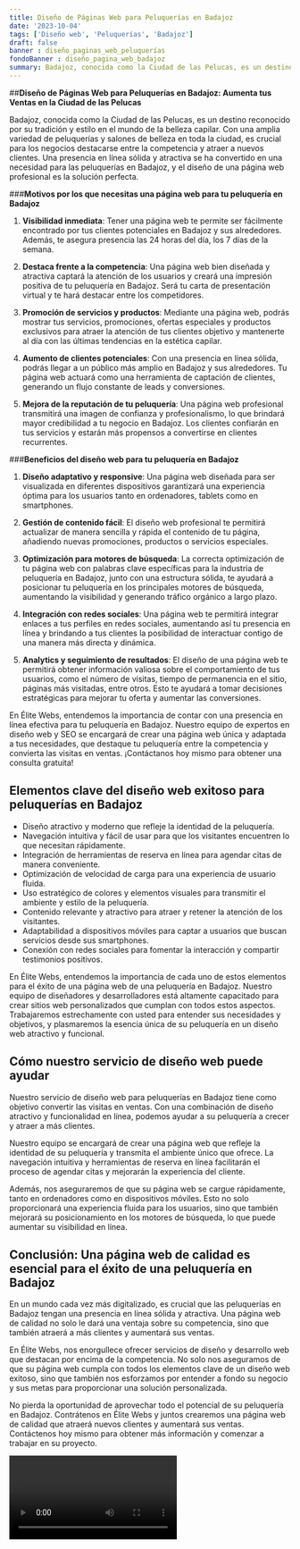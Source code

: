 ```yaml
---
title: Diseño de Páginas Web para Peluquerías en Badajoz
date: '2023-10-04'
tags: ['Diseño web', 'Peluquerías', 'Badajoz']
draft: false
banner : diseño_paginas_web_peluquerías
fondoBanner : diseño_pagina_web_badajoz
summary: Badajoz, conocida como la Ciudad de las Pelucas, es un destino reconocido por su tradición y estilo en el mundo de la belleza capilar. Con una amplia variedad de peluquerías y salones de belleza en toda la ciudad, es crucial para los negocios destacarse entre la competencia y atraer a nuevos clientes. Una presencia en línea sólida y atractiva se ha convertido en una necesidad para las peluquerías en Badajoz, y el diseño de una página web profesional es la solución perfecta.
---
```


##**Diseño de Páginas Web para Peluquerías en Badajoz: Aumenta tus Ventas en la Ciudad de las Pelucas**

Badajoz, conocida como la Ciudad de las Pelucas, es un destino reconocido por su tradición y estilo en el mundo de la belleza capilar. Con una amplia variedad de peluquerías y salones de belleza en toda la ciudad, es crucial para los negocios destacarse entre la competencia y atraer a nuevos clientes. Una presencia en línea sólida y atractiva se ha convertido en una necesidad para las peluquerías en Badajoz, y el diseño de una página web profesional es la solución perfecta.

###**Motivos por los que necesitas una página web para tu peluquería en Badajoz** 

1. **Visibilidad inmediata**: Tener una página web te permite ser fácilmente encontrado por tus clientes potenciales en Badajoz y sus alrededores. Además, te asegura presencia las 24 horas del día, los 7 días de la semana.

2. **Destaca frente a la competencia**: Una página web bien diseñada y atractiva captará la atención de los usuarios y creará una impresión positiva de tu peluquería en Badajoz. Será tu carta de presentación virtual y te hará destacar entre los competidores.

3. **Promoción de servicios y productos**: Mediante una página web, podrás mostrar tus servicios, promociones, ofertas especiales y productos exclusivos para atraer la atención de tus clientes objetivo y mantenerte al día con las últimas tendencias en la estética capilar.

4. **Aumento de clientes potenciales**: Con una presencia en línea sólida, podrás llegar a un público más amplio en Badajoz y sus alrededores. Tu página web actuará como una herramienta de captación de clientes, generando un flujo constante de leads y conversiones.

5. **Mejora de la reputación de tu peluquería**: Una página web profesional transmitirá una imagen de confianza y profesionalismo, lo que brindará mayor credibilidad a tu negocio en Badajoz. Los clientes confiarán en tus servicios y estarán más propensos a convertirse en clientes recurrentes.

###**Beneficios del diseño web para tu peluquería en Badajoz**

1. **Diseño adaptativo y responsive**: Una página web diseñada para ser visualizada en diferentes dispositivos garantizará una experiencia óptima para los usuarios tanto en ordenadores, tablets como en smartphones.

2. **Gestión de contenido fácil**: El diseño web profesional te permitirá actualizar de manera sencilla y rápida el contenido de tu página, añadiendo nuevas promociones, productos o servicios especiales.

3. **Optimización para motores de búsqueda**: La correcta optimización de tu página web con palabras clave específicas para la industria de peluquería en Badajoz, junto con una estructura sólida, te ayudará a posicionar tu peluquería en los principales motores de búsqueda, aumentando la visibilidad y generando tráfico orgánico a largo plazo.

4. **Integración con redes sociales**: Una página web te permitirá integrar enlaces a tus perfiles en redes sociales, aumentando así tu presencia en línea y brindando a tus clientes la posibilidad de interactuar contigo de una manera más directa y dinámica.

5. **Analytics y seguimiento de resultados**: El diseño de una página web te permitirá obtener información valiosa sobre el comportamiento de tus usuarios, como el número de visitas, tiempo de permanencia en el sitio, páginas más visitadas, entre otros. Esto te ayudará a tomar decisiones estratégicas para mejorar tu oferta y aumentar las conversiones.

En Élite Webs, entendemos la importancia de contar con una presencia en línea efectiva para tu peluquería en Badajoz. Nuestro equipo de expertos en diseño web y SEO se encargará de crear una página web única y adaptada a tus necesidades, que destaque tu peluquería entre la competencia y convierta las visitas en ventas. ¡Contáctanos hoy mismo para obtener una consulta gratuita!

<GifSeo />

<Cta />

## Elementos clave del diseño web exitoso para peluquerías en Badajoz

- Diseño atractivo y moderno que refleje la identidad de la peluquería.
- Navegación intuitiva y fácil de usar para que los visitantes encuentren lo que necesitan rápidamente.
- Integración de herramientas de reserva en línea para agendar citas de manera conveniente.
- Optimización de velocidad de carga para una experiencia de usuario fluida.
- Uso estratégico de colores y elementos visuales para transmitir el ambiente y estilo de la peluquería.
- Contenido relevante y atractivo para atraer y retener la atención de los visitantes.
- Adaptabilidad a dispositivos móviles para captar a usuarios que buscan servicios desde sus smartphones.
- Conexión con redes sociales para fomentar la interacción y compartir testimonios positivos.

En Élite Webs, entendemos la importancia de cada uno de estos elementos para el éxito de una página web de una peluquería en Badajoz. Nuestro equipo de diseñadores y desarrolladores está altamente capacitado para crear sitios web personalizados que cumplan con todos estos aspectos. Trabajaremos estrechamente con usted para entender sus necesidades y objetivos, y plasmaremos la esencia única de su peluquería en un diseño web atractivo y funcional.

## Cómo nuestro servicio de diseño web puede ayudar

Nuestro servicio de diseño web para peluquerías en Badajoz tiene como objetivo convertir las visitas en ventas. Con una combinación de diseño atractivo y funcionalidad en línea, podemos ayudar a su peluquería a crecer y atraer a más clientes.

Nuestro equipo se encargará de crear una página web que refleje la identidad de su peluquería y transmita el ambiente único que ofrece. La navegación intuitiva y herramientas de reserva en línea facilitarán el proceso de agendar citas y mejorarán la experiencia del cliente.

Además, nos aseguraremos de que su página web se cargue rápidamente, tanto en ordenadores como en dispositivos móviles. Esto no solo proporcionará una experiencia fluida para los usuarios, sino que también mejorará su posicionamiento en los motores de búsqueda, lo que puede aumentar su visibilidad en línea.

## Conclusión: Una página web de calidad es esencial para el éxito de una peluquería en Badajoz

En un mundo cada vez más digitalizado, es crucial que las peluquerías en Badajoz tengan una presencia en línea sólida y atractiva. Una página web de calidad no solo le dará una ventaja sobre su competencia, sino que también atraerá a más clientes y aumentará sus ventas.

En Élite Webs, nos enorgullece ofrecer servicios de diseño y desarrollo web que destacan por encima de la competencia. No solo nos aseguramos de que su página web cumpla con todos los elementos clave de un diseño web exitoso, sino que también nos esforzamos por entender a fondo su negocio y sus metas para proporcionar una solución personalizada.

No pierda la oportunidad de aprovechar todo el potencial de su peluquería en Badajoz. Contrátenos en Élite Webs y juntos crearemos una página web de calidad que atraerá nuevos clientes y aumentará sus ventas. Contáctenos hoy mismo para obtener más información y comenzar a trabajar en su proyecto.

<Video />

<CtaBot job='Peluquerías' city='Badajoz'/>

<Gmaps query='Badajoz+españa+maps' />
